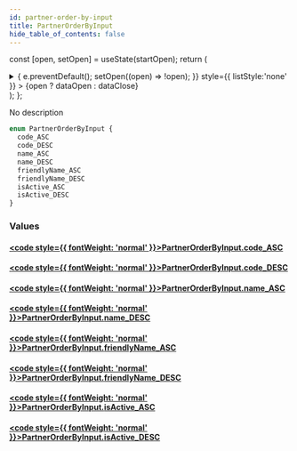```yaml
---
id: partner-order-by-input
title: PartnerOrderByInput
hide_table_of_contents: false
---
```






const [open, setOpen] = useState(startOpen);
return (
<details {...(open ? { open: true } : {})} className="details" style={{ border:'none', boxShadow:'none', background:'var(--ifm-background-color)' }}>
<summary
onClick={(e) => {
e.preventDefault();
setOpen((open) => !open);
}}
style={{ listStyle:'none' }} >
{open ? dataOpen : dataClose}
</summary>
{open && children}
</details>
);
};

No description

```graphql
enum PartnerOrderByInput {
  code_ASC
  code_DESC
  name_ASC
  name_DESC
  friendlyName_ASC
  friendlyName_DESC
  isActive_ASC
  isActive_DESC
}
```

### Values

#### [<code style={{ fontWeight: 'normal' }}>PartnerOrderByInput.<b>code_ASC</b></code>](#)

>

#### [<code style={{ fontWeight: 'normal' }}>PartnerOrderByInput.<b>code_DESC</b></code>](#)

>

#### [<code style={{ fontWeight: 'normal' }}>PartnerOrderByInput.<b>name_ASC</b></code>](#)

>

#### [<code style={{ fontWeight: 'normal' }}>PartnerOrderByInput.<b>name_DESC</b></code>](#)

>

#### [<code style={{ fontWeight: 'normal' }}>PartnerOrderByInput.<b>friendlyName_ASC</b></code>](#)

>

#### [<code style={{ fontWeight: 'normal' }}>PartnerOrderByInput.<b>friendlyName_DESC</b></code>](#)

>

#### [<code style={{ fontWeight: 'normal' }}>PartnerOrderByInput.<b>isActive_ASC</b></code>](#)

>

#### [<code style={{ fontWeight: 'normal' }}>PartnerOrderByInput.<b>isActive_DESC</b></code>](#)

>
